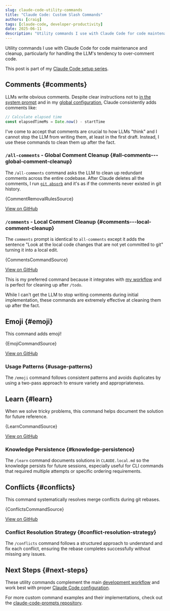```yaml
---
slug: claude-code-utility-commands
title: "Claude Code: Custom Slash Commands"
authors: [craig]
tags: [claude-code, developer-productivity]
date: 2025-06-11
description: "Utility commands I use with Claude Code for code maintenance and cleanup, particularly for handling the LLM's tendency to over-comment code."
---
```



Utility commands I use with Claude Code for code maintenance and cleanup, particularly for handling the LLM's tendency to over-comment code.

<!-- truncate -->

This post is part of my [Claude Code setup series](/blog/claude-code-setup).

## Comments {#comments}

LLMs write obvious comments. Despite clear instructions not to [in the system prompt](https://github.com/langgptai/awesome-claude-prompts/blob/2be4e1085e8c026cd12ad67fdd2ce61c1c42b2d6/README.md?plain=1#L494) and in my [global configuration](/blog/claude-code-configuration#-too-many-comments), Claude consistently adds comments like:

```typescript
// Calculate elapsed time
const elapsedTimeMs = Date.now() - startTime
```

I've come to accept that comments are crucial to how LLMs "think" and I cannot stop the LLM from writing them, at least in the first draft. Instead, I use these commands to clean them up after the fact.

### `/all-comments` - Global Comment Cleanup {#all-comments---global-comment-cleanup}

The `/all-comments` command asks the LLM to clean up redundant comments across the entire codebase. After Claude deletes all the comments, I run [`git absorb`](https://github.com/tummychow/git-absorb) and it's as if the comments never existed in git history.

<CodeBlock language="markdown" title=".claude-prompts/shared/comment-removal-rules.md">
  {CommentRemovalRulesSource}
</CodeBlock>

[View on GitHub](https://github.com/motlin/claude-code-prompts/blob/main/shared/comment-removal-rules.md)

### `/comments` - Local Comment Cleanup {#comments---local-comment-cleanup}

The `comments` prompt is identical to `all-comments` except it adds the sentence "Look at the local code changes that are not yet committed to git" turning it into a local edit.

<CodeBlock language="markdown" title=".claude-prompts/commands/comments.md">
  {CommentsCommandSource}
</CodeBlock>

[View on GitHub](https://github.com/motlin/claude-code-prompts/blob/main/commands/comments.md)

This is my preferred command because it integrates with [my workflow](/blog/claude-code-workflow-commands) and is perfect for cleaning up after `/todo`.

While I can't get the LLM to stop writing comments during initial implementation, these commands are extremely effective at cleaning them up after the fact.

## Emoji {#emoji}

This command adds emoji!

<CodeBlock language="markdown" title=".claude-prompts/commands/emoji.md">
  {EmojiCommandSource}
</CodeBlock>

[View on GitHub](https://github.com/motlin/claude-code-prompts/blob/main/commands/emoji.md)

### Usage Patterns {#usage-patterns}

The `/emoji` command follows consistent patterns and avoids duplicates by using a two-pass approach to ensure variety and appropriateness.

## Learn {#learn}

When we solve tricky problems, this command helps document the solution for future reference.

<CodeBlock language="markdown" title=".claude-prompts/commands/learn.md">
  {LearnCommandSource}
</CodeBlock>

[View on GitHub](https://github.com/motlin/claude-code-prompts/blob/main/commands/learn.md)

### Knowledge Persistence {#knowledge-persistence}

The `/learn` command documents solutions in `CLAUDE.local.md` so the knowledge persists for future sessions, especially useful for CLI commands that required multiple attempts or specific ordering requirements.

## Conflicts {#conflicts}

This command systematically resolves merge conflicts during git rebases.

<CodeBlock language="markdown" title=".claude-prompts/commands/conflicts.md">
  {ConflictsCommandSource}
</CodeBlock>

[View on GitHub](https://github.com/motlin/claude-code-prompts/blob/main/commands/conflicts.md)

### Conflict Resolution Strategy {#conflict-resolution-strategy}

The `/conflicts` command follows a structured approach to understand and fix each conflict, ensuring the rebase completes successfully without missing any issues.

## Next Steps {#next-steps}

These utility commands complement the main [development workflow](/blog/claude-code-workflow-commands) and work best with proper [Claude Code configuration](/blog/claude-code-configuration).

For more custom command examples and their implementations, check out the [claude-code-prompts repository](https://github.com/motlin/claude-code-prompts/tree/main/commands).

<GiscusComponent />
